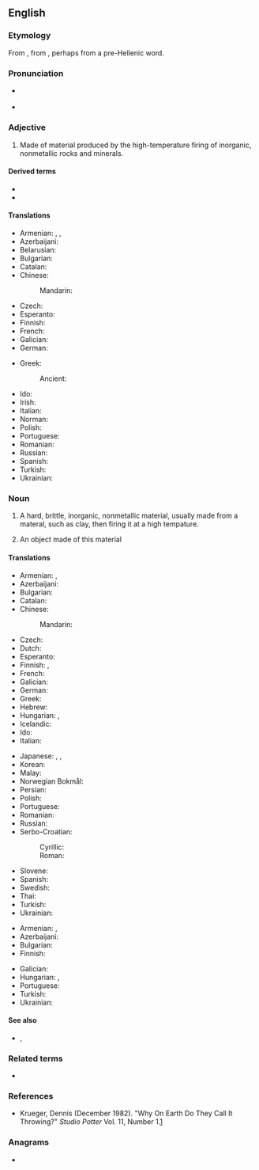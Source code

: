 ==English==
{{wikipedia}}

===Etymology===
From {{der|en|grc|κεραμικός||potter's}}, from {{m|grc|κέραμος||potter's clay}}, perhaps from a pre-Hellenic word.

===Pronunciation===
* {{a|GenAm|RP}} {{IPA|en|/səˈɹæmɪk/}}
* {{rhymes|en|æmɪk}}

===Adjective===
{{en-adj|-}}

# Made of material produced by the high-temperature firing of inorganic, nonmetallic rocks and minerals.
#: {{ux|en|A '''ceramic''' vase stood on the table.}}

====Derived terms====
* {{l|en|preceramic}}
* {{l|en|vitroceramic}}

====Translations====
{{trans-top|of or pertaining to ceramic as material}}
* Armenian: {{t+|hy|կերամիկական}}, {{t|hy|կավագործական}}, {{t+|hy|խեցեգործական}}
* Azerbaijani: {{t|az|keramika}}
* Belarusian: {{t|be|керамічны}}
* Bulgarian: {{t|bg|керамичен}}
* Catalan: {{t+|ca|ceràmic}}
* Chinese:
*: Mandarin: {{t+|cmn|陶器}}
* Czech: {{t+|cs|keramický}}
* Esperanto: {{t|eo|ceramika}}
* Finnish: {{t+|fi|keraaminen}}
* French: {{t+|fr|céramique}}
* Galician: {{t+|gl|cerámico|m}}
* German: {{t+|de|keramisch}}
{{trans-mid}}
* Greek:
*: Ancient: {{t|grc|κεραμικός}}
* Ido: {{t+|io|ceramikala}}
* Irish: {{t|ga|criaga}}
* Italian: {{t+|it|ceramico}}
* Norman: {{t|nrf|céramique}}
* Polish: {{t+|pl|ceramiczny}}
* Portuguese: {{t+|pt|cerâmico}}
* Romanian: {{t+|ro|ceramic}}
* Russian: {{t+|ru|керами́ческий}}
* Spanish: {{t|es|cerámico}}
* Turkish: {{t+|tr|seramik}}
* Ukrainian: {{t|uk|керамі́чний}}
{{trans-bottom}}

===Noun===
{{en-noun|~}}

# {{lb|en|uncountable}} A hard, brittle, inorganic, nonmetallic material, usually made from a materal, such as clay, then firing it at a high tempature.
#: {{ux|en|Joan made the dish from '''ceramic'''.}}
# {{lb|en|countable}} An object made of this material
#: {{ux|en|Joe had dozens of '''ceramics''' in his apartment.}}

====Translations====
{{trans-top|material}}
* Armenian: {{t+|hy|խեցեղեն}}, {{t+|hy|կերամիկա}}
* Azerbaijani: {{t|az|keramika}}
* Bulgarian: {{t+|bg|керамика|f}}
* Catalan: {{t+|ca|ceràmica|f}}
* Chinese:
*: Mandarin: {{t+|cmn|陶瓷|tr=táocí|sc=Hani}}
* Czech: {{t+|cs|keramika|f}}
* Dutch: {{t+|nl|keramiek|f}}
* Esperanto: {{t|eo|ceramiko}}
* Finnish: {{t+|fi|keramiikka}}, {{t+|fi|keraami}}
* French: {{t+|fr|céramique|f}}
* Galician: {{t+|gl|cerámica|f}}
* German: {{t+|de|Keramik|f}}
* Greek: {{t+|el|κεραμική|f}}
* Hebrew: {{t+|he|קרמיקה|f|tr=qeramiqa}}
* Hungarian: {{t+|hu|kerámia}}, {{t+|hu|cserép}}
* Icelandic: {{t|is|keramik|n}}
* Ido: {{t+|io|ceramiko}}
* Italian: {{t+|it|ceramica|f}}
{{trans-mid}}
* Japanese: {{t|ja|陶器|tr=とうき, tōki}}, {{t|ja|陶芸品|tr=とうげいひん, tōgeihin}}, {{t|ja|セラミックス|tr=seramikkusu}}
* Korean: {{t|ko|세라믹스}}
* Malay: {{t|ms|seramik}}
* Norwegian Bokmål: {{t|nb|keramikk|m}}
* Persian: {{t+|fa|سرامیک|tr=serâmik|sc=fa-Arab}}
* Polish: {{t+|pl|ceramika|f}}
* Portuguese: {{t+|pt|cerâmica|f}}
* Romanian: {{t+|ro|ceramică|f}}
* Russian: {{t+|ru|кера́мика|f}}
* Serbo-Croatian:
*: Cyrillic: {{t|sh|керамика|f|sc=Cyrl}}
*: Roman: {{t+|sh|keramika|f}}
* Slovene: {{t+|sl|kerámika|f}}
* Spanish: {{t+|es|cerámica|f}}
* Swedish: {{t+|sv|keramik}}
* Thai: {{t|th|เซรามิก}}
* Turkish: {{t+|tr|seramik}}
* Ukrainian: {{t+|uk|кера́міка|f}}
{{trans-bottom}}

{{trans-top|object}}
* Armenian: {{t+|hy|խեցեղեն}}, {{t+|hy|կերամիկա}}
* Azerbaijani: {{t|az|keramika}}
* Bulgarian: {{t+|bg|кера́мика|f}}
* Finnish: {{t|fi|keramiikkaesine}}
{{trans-mid}}
* Galician: {{t+|gl|cerámica|f}}
* Hungarian: {{t+|hu|kerámia}}, {{t+check|hu|csempe}}
* Portuguese: {{t+|pt|cerâmica|f}}
* Turkish: {{t+|tr|seramik}}
* Ukrainian: {{t|uk|керамічний виріб|m}}
{{trans-bottom}}

====See also====
* {{l|en|kaolin}}, {{l|en|kaoline}}

===Related terms===
* {{l|en|ceramics}}

===References===
* Krueger, Dennis (December 1982). "Why On Earth Do They Call It Throwing?" ''Studio Potter'' Vol. 11, Number 1.[http://www.studiopotter.org/articles/?art=art0001]

===Anagrams===
* {{anagrams|en|a=acceimr|racemic}}